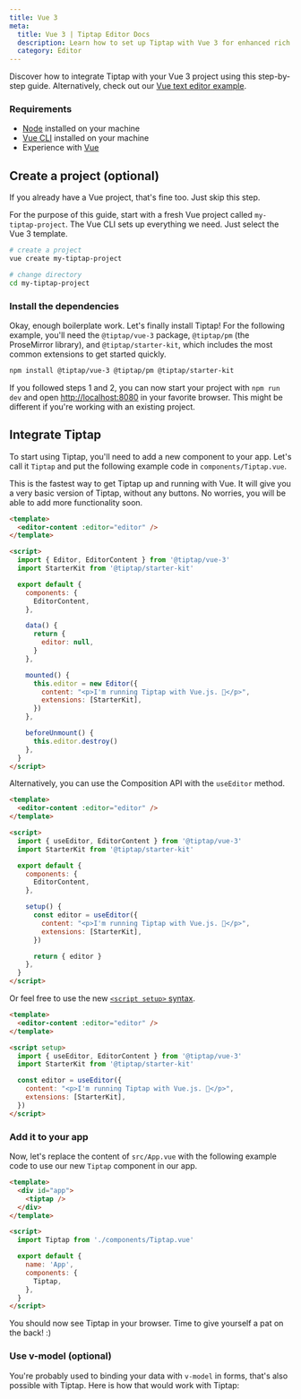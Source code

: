 ```yaml
---
title: Vue 3
meta:
  title: Vue 3 | Tiptap Editor Docs
  description: Learn how to set up Tiptap with Vue 3 for enhanced rich text editing. Get started with our thorough guide in our docs!
  category: Editor
---
```



Discover how to integrate Tiptap with your Vue 3 project using this step-by-step guide. Alternatively, check out our [Vue text editor example](/3.x/examples/basics/default-text-editor).

### Requirements

- [Node](https://nodejs.org/en/download/) installed on your machine
- [Vue CLI](https://cli.vuejs.org/) installed on your machine
- Experience with [Vue](https://v3.vuejs.org/guide/introduction.html)

## Create a project (optional)

If you already have a Vue project, that's fine too. Just skip this step.

For the purpose of this guide, start with a fresh Vue project called `my-tiptap-project`. The Vue CLI sets up everything we need. Just select the Vue 3 template.

```bash
# create a project
vue create my-tiptap-project

# change directory
cd my-tiptap-project
```

### Install the dependencies

Okay, enough boilerplate work. Let's finally install Tiptap! For the following example, you'll need the `@tiptap/vue-3` package, `@tiptap/pm` (the ProseMirror library), and `@tiptap/starter-kit`, which includes the most common extensions to get started quickly.

```bash
npm install @tiptap/vue-3 @tiptap/pm @tiptap/starter-kit
```

If you followed steps 1 and 2, you can now start your project with `npm run dev` and open [http://localhost:8080](http://localhost:8080) in your favorite browser. This might be different if you're working with an existing project.

## Integrate Tiptap

To start using Tiptap, you'll need to add a new component to your app. Let's call it `Tiptap` and put the following example code in `components/Tiptap.vue`.

This is the fastest way to get Tiptap up and running with Vue. It will give you a very basic version of Tiptap, without any buttons. No worries, you will be able to add more functionality soon.

```html
<template>
  <editor-content :editor="editor" />
</template>

<script>
  import { Editor, EditorContent } from '@tiptap/vue-3'
  import StarterKit from '@tiptap/starter-kit'

  export default {
    components: {
      EditorContent,
    },

    data() {
      return {
        editor: null,
      }
    },

    mounted() {
      this.editor = new Editor({
        content: "<p>I'm running Tiptap with Vue.js. 🎉</p>",
        extensions: [StarterKit],
      })
    },

    beforeUnmount() {
      this.editor.destroy()
    },
  }
</script>
```

Alternatively, you can use the Composition API with the `useEditor` method.

```html
<template>
  <editor-content :editor="editor" />
</template>

<script>
  import { useEditor, EditorContent } from '@tiptap/vue-3'
  import StarterKit from '@tiptap/starter-kit'

  export default {
    components: {
      EditorContent,
    },

    setup() {
      const editor = useEditor({
        content: "<p>I'm running Tiptap with Vue.js. 🎉</p>",
        extensions: [StarterKit],
      })

      return { editor }
    },
  }
</script>
```

Or feel free to use the new [`<script setup>` syntax](https://v3.vuejs.org/api/sfc-script-setup.html).

```html
<template>
  <editor-content :editor="editor" />
</template>

<script setup>
  import { useEditor, EditorContent } from '@tiptap/vue-3'
  import StarterKit from '@tiptap/starter-kit'

  const editor = useEditor({
    content: "<p>I'm running Tiptap with Vue.js. 🎉</p>",
    extensions: [StarterKit],
  })
</script>
```

### Add it to your app

Now, let's replace the content of `src/App.vue` with the following example code to use our new `Tiptap` component in our app.

```html
<template>
  <div id="app">
    <tiptap />
  </div>
</template>

<script>
  import Tiptap from './components/Tiptap.vue'

  export default {
    name: 'App',
    components: {
      Tiptap,
    },
  }
</script>
```

You should now see Tiptap in your browser. Time to give yourself a pat on the back! :)

### Use v-model (optional)

You're probably used to binding your data with `v-model` in forms, that's also possible with Tiptap. Here is how that would work with Tiptap:

<CodeDemo path="/GuideGettingStarted/VModel" />
